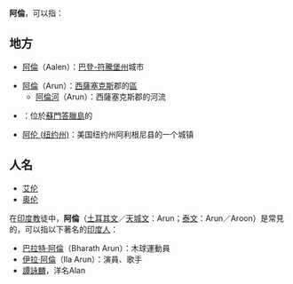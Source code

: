 '''阿倫'''，可以指：

==地方==
;{{DEU}}
*[[阿倫_(巴登-符騰堡州)|阿倫]]（Aalen）：[[巴登-符騰堡州|巴登-符騰堡州]]城市

;{{ENG}}
*[[阿倫區|阿倫]]（Arun）：[[西薩塞克斯|西薩塞克斯]]郡的[[區_(英格蘭)|區]]
**[[阿倫河|阿倫河]]（Arun）：西薩塞克斯郡的河流

;{{IDN}}
*{{link-en|阿倫 (蘇門答臘)|Arun, Sumatra}}：位於[[蘇門答臘島|蘇門答臘島]]的{{link-en|苗流株区|Meureudu}}

;{{USA}}
* [[阿伦_(纽约州)|阿伦 (纽约州)]]：美国纽约州阿利根尼县的一个城镇

==人名==
* [[艾伦|艾伦]]
* [[奥伦|奥伦]]
在[[印度教|印度教]]徒中，'''阿倫'''（[[土耳其文|土耳其文]]／[[天城文|天城文]]：Arun；[[泰語|泰文]]：Arun／Aroon）是常見的{{link-en|阿倫 (名字)|Arun (name)|男性名字}}，可以指以下著名的[[印度人|印度人]]：

*[[巴拉特·阿倫|巴拉特·阿倫]]（Bharath Arun）：木球運動員
*[[伊拉·阿倫|伊拉·阿倫]]（Ila Arun）：演員、歌手
*[[譚詠麟|譚詠麟]]，洋名Alan

{{disambig|cat=二字譯名消歧義}}